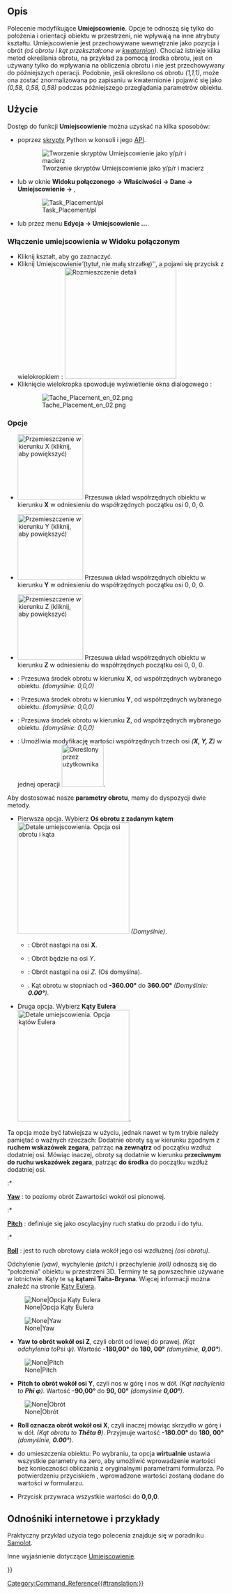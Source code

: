 <languages/>

<span id="Description"></span>
==Opis==

Polecenie modyfikujące '''Umiejscowienie'''.
Opcje te odnoszą się tylko do położenia i orientacji obiektu w przestrzeni, nie wpływają na inne atrybuty kształtu. Umiejscowienie jest przechowywane wewnętrznie jako pozycja i obrót ''(oś obrotu i kąt przekształcone w [https://en.wikipedia.org/wiki/Quaternions_and_spatial_rotation kwaternion])''. Chociaż istnieje kilka metod określania obrotu, na przykład za pomocą środka obrotu, jest on używany tylko do wpływania na obliczenia obrotu i nie jest przechowywany do późniejszych operacji. Podobnie, jeśli określono oś obrotu ''(1,1,1)'', może ona zostać znormalizowana po zapisaniu w kwaternionie i pojawić się jako ''(0,58, 0,58, 0,58)'' podczas późniejszego przeglądania parametrów obiektu.

<span id="Usage"></span>
==Użycie==

Dostęp do funkcji '''Umiejscowienie''' można uzyskać na kilka sposobów:
* poprzez [[Python_scripting_tutorial#Vecteurs_et_Positions|skrypty]] Python w konsoli i jego [[Placement_API|API]].
:[[Image:PlacePyConv10.png|Tworzenie skryptów Umiejscowienie jako y/p/r i macierz]] 
* lub w oknie '''Widoku połączonego → Właściwości → Dane → Umiejscowienie → {{KEY|...}}''',
:[[Image:Tache_Placement_fr_01.png|Task_Placement/pl]]
* lub przez menu '''Edycja → Umiejscowienie …'''.

<span id="Enable_Placement_in_Combo_View"></span>
===Włączenie umiejscowienia w Widoku połączonym===

* Kliknij kształt, aby go zaznaczyć.
* Kliknij Umiejscowienie''' ''(tytuł, nie małą strzałkę)'', a pojawi się przycisk z wielokropkiem {{KEY|…}}: [[Image:Tache_Placement_01_fr_00.png|256px|Rozmieszczenie detali]] 
* Kliknięcie wielokropka spowoduje wyświetlenie okna dialogowego {{MenuCommand|Umiejscowienie}}:

:[[File:Tache_Placement_en_02.png]]

<span id="Options"></span>
===Opcje===

{{TitleProperty|Przesunięcie}}

* {{TasksTag|X}} [[File:Tache_Placement_Translation_X_fr.gif|150px|Przemieszczenie w kierunku X ''(kliknij, aby powiększyć)'']] Przesuwa układ współrzędnych obiektu w kierunku '''X''' w odniesieniu do współrzędnych początku osi 0, 0, 0.
* {{TasksTag|Y}} [[File:Tache_Placement_Translation_Y_fr.gif|150px|Przemieszczenie w kierunku Y ''(kliknij, aby powiększyć)'']] Przesuwa układ współrzędnych obiektu w kierunku '''Y''' w odniesieniu do współrzędnych początku osi 0, 0, 0.
* {{TasksTag|Z}} [[File:Tache_Placement_Translation_Z_fr.gif|150px|Przemieszczenie w kierunku Z ''(kliknij, aby powiększyć)'']] Przesuwa układ współrzędnych obiektu w kierunku '''Z''' w odniesieniu do współrzędnych początku osi 0, 0, 0.

{{TitleProperty|Środek}}

* {{TasksTag|X}}: Przesuwa środek obrotu w kierunku '''X''', od współrzędnych wybranego obiektu. ''(domyślnie: 0,0,0)''
* {{TasksTag|Y}}: Przesuwa środek obrotu w kierunku '''Y''', od współrzędnych wybranego obiektu. ''(domyślnie: 0,0,0)''
* {{TasksTag|Z}}: Przesuwa środek obrotu w kierunku '''Z''', od współrzędnych wybranego obiektu. ''(domyślnie: 0,0,0)''
* {{TasksTag|User Defined...}}: Umożliwia modyfikację wartości współrzędnych trzech osi ''('''X, Y, Z''')'' w jednej operacji [[Image:Part_Revolve_fr_06.png|96px|Określony przez użytkownika]].

{{TitleProperty|Obrót}}

Aby dostosować nasze '''parametry obrotu''', mamy do dyspozycji dwie metody.

* Pierwsza opcja. Wybierz ''' Oś obrotu z zadanym kątem '''[[Image:Tache_Placement_fr_05.png|256px|Detale umiejscowienia. Opcja osi obrotu i kąta]] ''(Domyślnie)''.
** {{TasksTag|Oś: X}}: Obrót nastąpi na osi '''X'''.
** {{TasksTag|Oś: Y}}: Obrót będzie na osi ''Y''.
** {{TasksTag|Oś: Z}}: Obrót nastąpi na osi ''Z''. (Oś domyślna).
** {{TasksTag|Oś:}}. Kąt obrotu w stopniach od '''-360.00°''' do '''360.00°''' ''(Domyślnie: '''0.00°''')''.

* Druga opcja. Wybierz '''Kąty Eulera''' [[Image:Tache_Placement_fr_04.png|256px|Detale umiejscowienia. Opcja kątów Eulera]].

Ta opcja może być łatwiejsza w użyciu, jednak nawet w tym trybie należy pamiętać o ważnych rzeczach: Dodatnie obroty są w kierunku zgodnym z '''ruchem wskazówek zegara''', patrząc '''na zewnątrz''' od początku wzdłuż dodatniej osi. Mówiąc inaczej, obroty są dodatnie w kierunku '''przeciwnym do ruchu wskazówek zegara''', patrząc '''do środka''' do początku wzdłuż dodatniej osi.

:* <div id="Yaw"></div>'''[https://en.wikipedia.org/wiki/Flight_dynamics_(fixed-wing_aircraft) Yaw]''' : to poziomy obrót Zawartości wokół osi pionowej.
:* <div id="Pitch"></div>'''[https://en.wikipedia.org/wiki/Flight_dynamics_(fixed-wing_aircraft) Pitch]''' : definiuje się jako oscylacyjny ruch statku do przodu i do tyłu.
:* <div id="Roll"></div>'''[https://en.wikipedia.org/wiki/Flight_dynamics_(fixed-wing_aircraft) Roll]''' : jest to ruch obrotowy ciała wokół jego osi wzdłużnej ''(osi obrotu)''.

Odchylenie ''(yaw)'', wychylenie ''(pitch)'' i przechylenie ''(roll)'' odnoszą się do "położenia" obiektu w przestrzeni 3D. Terminy te są powszechnie używane w lotnictwie. Kąty te są '''kątami Taita-Bryana'''. Więcej informacji można znaleźć na stronie [https://en.wikipedia.org/wiki/Euler_angles Kąty Eulera].

[[Image:Tache_Placement_en_03.png|None|Opcja Kąty Eulera]]

[[Image:Tache_Placement_Lacet_fr_Mini.gif|None|Yaw]]
* {{TasksTag|oś yaw}} '''Yaw to obrót wokół osi Z''', czyli obrót od lewej do prawej. ''(Kąt odchylenia to ''Psi ψ'')''. Wartość '''-180,00°''' do '''180, 00°''' ''(domyślnie, '''0,00°''')''.

[[Image:Tache_Placement_Tangage_fr_Mini.gif|None|Pitch]]
* {{TasksTag|oś pitch}} '''Pitch to obrót wokół osi Y''', czyli nos w górę i nos w dół. ''(Kąt nachylenia to '''Phi φ''')''. Wartość '''-90,00°''' do '''90, 00°''' ''(domyślnie '''0,00°''')''.

[[Image:Tache_Placement_Roulis_fr_Mini.gif|None|Obrót]]
* {{TasksTag|oś roll}} '''Roll oznacza obrót wokół osi X''', czyli inaczej mówiąc skrzydło w górę i w dół. ''(Kąt obrotu to '''Thêta θ''')''. Przyjmuje wartość '''-180.00°''' do '''180, 00°''' ''(domyślnie, '''0.00°''')''.

* {{TasksTag|Zastosuj zmiany przyrostowe}} do umieszczenia obiektu: Po wybraniu, ta opcja '''wirtualnie''' ustawia wszystkie parametry na zero, aby umożliwić wprowadzenie wartości bez konieczności obliczania z oryginalnymi parametrami formularza. Po potwierdzeniu przyciskiem {{KEY|OK}}, wprowadzone wartości zostaną dodane do wartości w formularzu.

* Przycisk {{KEY|Reset}} przywraca wszystkie wartości do '''0,0,0'''.

<span id="Links_and_Example"></span>
==Odnośniki internetowe i przykłady==

Praktyczny przykład użycia tego polecenia znajduje się w poradniku [[Aeroplane/pl|Samolot]].

Inne wyjaśnienie dotyczące [[Placement/pl|Umiejscowienie]].


{{Userdocnavi{{#translation:}}}}
[[Category:Command_Reference{{#translation:}}]]